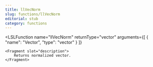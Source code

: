 ```yaml
---
title: llVecNorm
slug: functions/llVecNorm
editorial: stub
category: functions
---
```


<LSLFunction
	name="llVecNorm"
	returnType="vector"
	arguments={[
	{
		"name": "Vector",
		"type": "vector"
	}
]}
>
	<Fragment slot="description">
		Returns normalized vector.
	</Fragment>
</LSLFunction>

